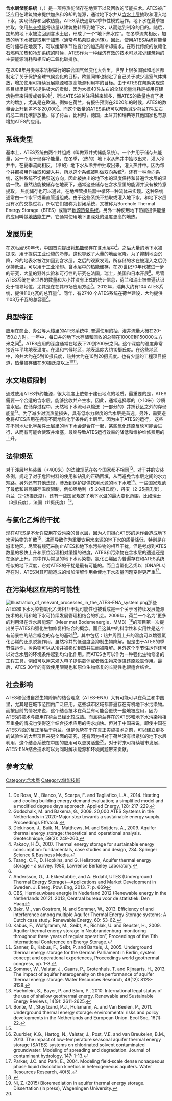 {{orphan|time=2015-09-08}}
'''含水层储能系统'''（{{lang-en|Aquifer thermal energy storage}}，{{lang|en|ATES}}）是一项将热能储存在地表下以及回收的节能技术。ATES被广泛应用在建筑物来提供加热和冷却的能源，通过地下水井从[[含水层|含水土层]]抽取和灌入地下水，实现储存和回收热能。ATES系统通常以季节性模式运作。地下水在夏季被抽取，使用[[换热器|热交换器]]将热量从建筑物转移到地下水，从而达到制冷的目的。随后，加热的地下水被注回到含水土层，形成了一个“地下热水库”。在冬季流向相反，加热的地下水被提取用于加热（通常与[[熱泵|热泵]]联合运转）。因此，使用ATES系统将能量临时储存在地表下，可以缓解季节性变化的加热和冷却需求。在取代传统的依赖化石燃料加热和冷却系统的时候，ATES作为一种经济有效的技术可以减少建筑物的主要能源消耗和相应的二氧化碳排放。

在2009年丹麦哥本哈根举行的联合国气候变化大会里，世界上很多国家和地区都制定了关于保护全球气候变化的目标。欧盟同样也制定了自己关于减少温室气体排放，增加使用可持续发展能源和提高能源利用率的目标。由于ATES在帮助实现这些目标里是可以提供极大的贡献，因为大概40%左右的全球能量消耗是被用在建筑物里来供暖或者供冷<ref>De Rosa, M., Bianco, V., Scarpa, F. and Tagliafico, L.A., 2014. Heating and cooling building energy demand evaluation; a simplified model and a modified degree days approach. Applied Energy, 128: 217-229.</ref>，所以ATES被关注得越来越多，而ATES的数量也有了极大的增加，尤其是在欧洲。例如在荷兰，有报告预测在2020年的时候，ATES的数量会上升到差不多20,000<ref>Godschalk, M. and Bakema, G., 2009. 20,000 ATES Systems in the Netherlands in 2020-Major step towards a sustainable energy supply. Proceedings Effstock.</ref>。而这个数量的ATES系统可以帮助减少荷兰11%左右的总二氧化碳排放量。除了荷兰，比利时，德国，土耳其和瑞典等其他国家也有意增加ATES的应用。


==系统类型==
基本上，ATES系统由两个井组成（叫做双井式储能系统）。一个井用于储存热能量，另一个用于储存冷能量。在冬季，（热的）地下水从热井中抽取出来，灌入冷井中。在夏季流向相反，（冷的）地下水从冷井中抽取出来，灌入热井中。因为每个井都被用作抽取和灌入井，所以这个系统被叫做双向系统<ref>Dickinson, J., Buik, N., Matthews, M. and Snijders, A., 2009. Aquifer thermal energy storage: theoretical and operational analysis. Geotechnique, 59(3): 249-260.</ref>。还有一种单向系统，这种系统不切换泵送方向，因此被抽出的地下水的温度保持和普遍含水层的温度一致。虽然热能被储存在地表下，通常这些储存在含水层里的能源并没有被特意提取。
热能储存也可以通过，在地埋管换热器中循环一种流体来实现。这种系统通常由一个水平或垂直管道组成。由于这些系统不抽取或灌入地下水，和地下水层没有水的交换过程，所以它们被称为封闭系统，又被称为Borehole Thermal Energy Storage（BTES）或循环[[地源熱泵系統|地源热泵系统]]。另外一种使用地下热能提供能量的应用叫做[[地熱能|地熱能]]生产，它通常使用地下更深处的温度更高的地热。

==发展历史==
在20世纪60年代，中国首次提出将[[热能|热能]]储存在含水层中<ref name="#1">Paksoy, H.Ö., 2007. Thermal energy storage for sustainable energy consumption: fundamentals, case studies and design, 234. Springer Science & Business Media.</ref>。之后大量的地下水被提取，用于提供工业设施的冷却。这也导致了大量的地面沉降。为了抑制地面沉降，冷的地表水被注如回到含水层。之后的观察发现，所存储的水在被灌入之后仍保持低温，可以用于工业冷却。含水层中的热能储存，在20世纪70年代被进一步的研究，大量的野外实验和可行性的研究在法国，瑞士，美国和日本开展<ref>Tsang, C.F., D. Hopkins, and G. Hellstrom, Aquifer thermal energy storage - a survey. 1980, Lawrence Berkeley Laboratory.</ref>。尽管ATES系统在全世界的数量和大小并没有正式的统计信息，荷兰和瑞士被普遍认识处于领导地位，尤其是在在其市场应用方面<ref name="#1"/>。2012年，瑞典大约有104 ATES系统，提供110兆瓦的总容量<ref> Andersson, O., J. Ekkestubbe, and A. Ekdahl, UTES (Underground Thermal Energy Storage)—Applications and Market Development in Sweden. J. Energ. Pow. Eng, 2013. 7: p. 669</ref>。同年，有2740 个ATES系统在荷兰建设，大约提供1103万千瓦的总容量<ref>CBS, Hernieuwbare energie in Nederland 2012 (Renewable energy in the Netherlands 2012). 2013, Centraal bureau voor de statistiek: Den Haag</ref>。

==典型特征==
应用在商业、办公等大楼里的ATES系统中, 普遍使用的抽、灌井流量大概在20-150立方时。一年中，每口井的地下水存储和回收的总额在10000到150000立方米之间<ref>Bakr, M., van Oostrom, N. and Sommer, W., 2013. Efficiency of and interference among multiple Aquifer Thermal Energy Storage systems; A Dutch case study. Renewable Energy, 60: 53-62.</ref>。ATES应用的深度通常在地表下20到200米之间。这个深度的温度非常接近年平均地表温度。在温和气候地区，地表温度大约10摄氏度。在这些地区中，冷井大约在5到10摄氏度，热井大约在10到20摄氏度。也有少量的工程项目报道，热量被存储在80摄氏度以上<ref>Kabus, F., Wolfgramm, M., Seibt, A., Richlak, U. and Beuster, H., 2009. Aquifer thermal energy storage in Neubrandenburg-monitoring throughout three years of regular operation”, Proceedings of the 11th International Conference on Energy Storage.</ref><ref>Sanner, B., Kabus, F., Seibt, P. and Bartels, J., 2005. Underground thermal energy storage for the German Parliament in Berlin, system concept and operational experiences, Proceedings world geothermal congress, pp. 1-8.</ref>。

==水文地质限制==
通过使用ATES节约能源，很大程度上依赖于建设地点的地质。最重要的是，ATES需要一个合适的含水层，能够接收并产生水。因此，通常选择厚的（>10米）沙质含水层。在储存过程中，天然地下水流可以输送（一部分的）井捕获区之外的存储能量<ref>Sommer, W., Valstar, J., Gaans, P., Grotenhuis, T. and Rijnaarts, H., 2013. The impact of aquifer heterogeneity on the performance of aquifer thermal energy storage. Water Resources Research, 49(12): 8128-8138.</ref>。为了减少对流热量损失，具有低水力梯度的含水层是首选。另外，需要避免将ATES应用在拥有不同地质化学条件的土层里。因为由于ATES的运行， 这些在不同地址化学条件土层里的地下水会混合在一起，某些氧化还原反映可能会进行，从而有可能会使双井堵塞，最终导致ATES运行效率的降低和维护维修费用的上升。

==法律规范==
对于浅层地热装置（<400米）的法律规范在各个国家都不相同<ref name="#2">Haehnlein, S., Bayer, P. and Blum, P., 2010. International legal status of the use of shallow geothermal energy. Renewable and Sustainable Energy Reviews, 14(9): 2611-2625.</ref>。对于井的安装条例，规定了对于危险材料的使用和钻孔的正确回填，从而避免含水层之间的水力短路。另外还有其他法规，涉及到保护提供饮用水源的地下水域<ref>Bonte, M., Stuyfzand, P.J., Hulsmann, A. and Van Beelen, P., 2011. Underground thermal energy storage: environmental risks and policy developments in the Netherlands and European Union. Ecol Soc, 16(1): 22.</ref>。一些国家规范了最低和最高储存温度限制，例如奥地利（5-20摄氏度），丹麦（2-25摄氏度），荷兰（2-25摄氏度）。还有一些国家规定了地下水温的最大变化范围，比如瑞士（3摄氏度），法国（11摄氏度）<ref name="#2"/>。

==与氯化乙烯的干扰==
现在ATES是不允许应用在受污染的含水层，因为人们担心ATES的运作会造成地下水污染物的扩散<ref>Zuurbier, K.G., Hartog, N., Valstar, J., Post, V.E. and van Breukelen, B.M., 2013. The impact of low-temperature seasonal aquifer thermal energy storage (SATES) systems on chlorinated solvent contaminated groundwater: Modeling of spreading and degradation. Journal of contaminant hydrology, 147: 1-13.</ref>，进而导致作为重要饮用水来源的地下水的质量降低，特别是在城市地区。尽管有规范来防止ATES和地下水污染物的相互干扰，但是考虑到ATES数量的极快上升和原位治理相对缓慢的进度，ATES和污染物在含水层的遭遇还是在逐步上升。其中作为常见的地下水污染物，氯化乙烯因为普遍存在和ATES系统相似的地下深度，它对ATES的干扰是最有可能的。而且当氯化乙烯以{{tsl|en|Dense non-aqueous phase liquid|重非水相液体}}（DNAPLs）存在时，ATES对其可能造成的增加溶解作用会使地下水质量问题变得更严重<ref>Parker, J.C. and Park, E., 2004. Modeling field‐scale dense nonaqueous phase liquid dissolution kinetics in heterogeneous aquifers. Water Resources Research, 40(5).</ref>。

==在污染地区应用的可能性==
[[File:Illustration_of_relevant_processes_in_the_ATES-ENA_system.png|thumb]]那些ATES和下水污染物氯化乙烯相互干扰可能性也被看成是一个关于可持续发展能源技术的利用和地下水可持续发展管理相结合的机会。2009年，荷兰一个名为“更多的利用潜在含水层能源”（Meer met Bodemenergie，MMB）<ref>{{cite web |url=http://meermetbodemenergie.nl/ |title=存档副本 |accessdate=2015-09-03 |deadurl=yes |archiveurl=https://web.archive.org/web/20150823105924/http://meermetbodemenergie.nl/ |archivedate=2015-08-23 }}</ref>的项目第一次提出关于ATES和强化生物修复相结合的概念。而且这其中的科学性和实用性是这个有前景性的结合概念的存在的基础<ref name="#3">Ni, Z. (2015) Bioremediation in aquifer thermal energy storage. Dissertation (in press), Wageningen University.</ref>。其中包括：热井周围上升的温度可以增强氯化乙烯的还原脱氯作用。虽然冷井的低温度会抑制生物降解，但是由于ATES的季节性运作，污染物可以从冷井被移动到热井进而被降解。另外这个季节性运作还可以对含水层的环境条件起到均匀化作用。而ATES也可以作为一种强化生物修复的工程工具，例如可以用来灌入电子提供载体或者微生物来促进还原脱氯作用。最后，ATES 30年的有效使用限期也和原位生物修复的长期性也很适合结合。

==社会影响==
ATES和促进自然生物降解的结合理念（ATES-ENA）大有可能可以在荷兰和中国里，尤其是在城市范围内广泛应用。这些城市区域都普遍存在有机地下水污染物。而按目前的情况来说，这个结合技术在荷兰有可能会更快一些地被应用，因为ATES的技术与应用在荷兰已经比较成熟。而且荷兰存在的ATES和地下水污染物相互重叠的情况也使得这个结合技术应用的需求加快。但对于中国来说，即使中国在ATES方面的反正落后于荷兰，但是优势在于在真正实施技术之前，可以建立更多的试验性的大型项目来更全面的研究，还有因为相对于荷兰没有很紧张的地下水层利用，这个结合系统在中国的应用可以更灵活些<ref name="#3"/>。对于将来可持续城市发展，ATES-ENA结合技术可以为同时解决能源和环境问题带来贡献。

==參考文献==
{{Reflist|30em}}

[[Category:含水層|Category:含水層]]
[[Category:儲能技術|Category:儲能技術]]